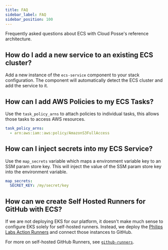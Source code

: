 ```yaml
---
title: FAQ
sidebar_label: FAQ
sidebar_position: 100
---
```


<Intro>
Frequently asked questions about ECS with Cloud Posse's reference architecture.
</Intro>

## How do I add a new service to an existing ECS cluster?

Add a new instance of the `ecs-service` component to your stack configuration. The component will automatically detect the ECS cluster and add the service to it.

## How can I add AWS Policies to my ECS Tasks?

Use the `task_policy_arns` to attach policies to individual tasks, this allows those tasks to access AWS resources.

```yaml
task_policy_arns:
  - arn:aws:iam::aws:policy/AmazonS3FullAccess
```

## How can I inject secrets into my ECS Service?

Use the `map_secrets` variable which maps a environment variable key to an SSM param store key. This will inject the value of the SSM param store key into the environment variable.

```yaml
map_secrets:
  SECRET_KEY: /my/secret/key
```

## How can we create Self Hosted Runners for GitHub with ECS?

If we are not deploying EKS for our platform, it doesn't make much sense to configure EKS solely for self-hosted runners. Instead, we deploy the [Philips Labs Action Runners](/layers/github-actions/philips-labs-github-runners) and connect those instances to GitHub.

For more on self-hosted GitHub Runners, see [`github-runners`](/layers/github-actions).
